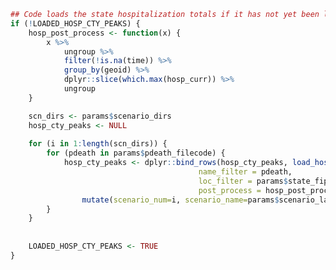 ```r

## Code loads the state hospitalization totals if it has not yet been loaded
if (!LOADED_HOSP_CTY_PEAKS) {
    hosp_post_process <- function(x) {
        x %>% 
            ungroup %>%
            filter(!is.na(time)) %>%
            group_by(geoid) %>% 
            dplyr::slice(which.max(hosp_curr)) %>%
            ungroup
    }

    scn_dirs <- params$scenario_dirs
    hosp_cty_peaks <- NULL
    
    for (i in 1:length(scn_dirs)) {
        for (pdeath in params$pdeath_filecode) {
            hosp_cty_peaks <- dplyr::bind_rows(hosp_cty_peaks, load_hosp_sims_filtered(scn_dirs[i],
                                          name_filter = pdeath,
                                          loc_filter = params$state_fips,
                                          post_process = hosp_post_process) %>% 
                mutate(scenario_num=i, scenario_name=params$scenario_labels[i], pdeath=pdeath))
        }
    }
    
    
    LOADED_HOSP_CTY_PEAKS <- TRUE 
}


```
